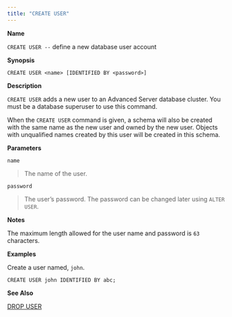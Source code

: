 ```yaml
---
title: "CREATE USER"
---
```


<div id="create_user" class="registered_link"></div>

**Name**

`CREATE USER --` define a new database user account

**Synopsis**

```text
CREATE USER <name> [IDENTIFIED BY <password>]
```

**Description**

`CREATE USER` adds a new user to an Advanced Server database cluster. You must be a database superuser to use this command.

When the `CREATE USER` command is given, a schema will also be created with the same name as the new user and owned by the new user. Objects with unqualified names created by this user will be created in this schema.

**Parameters**

`name`

> The name of the user.

`password`

> The user’s password. The password can be changed later using `ALTER USER`.

**Notes**

The maximum length allowed for the user name and password is `63` characters.

**Examples**

Create a user named, `john`.

```text
CREATE USER john IDENTIFIED BY abc;
```

**See Also**

[DROP USER](../61_drop_user/#drop_user)
